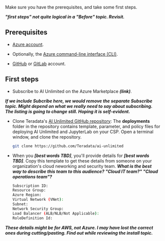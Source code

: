 Make sure you have the prerequisites, and take some first steps.

***"first steps" not quite logical in a "Before" topic. Revisit.***

## Prerequisites

- [Azure account](https://azure.microsoft.com).

- Optionally, the [Azure command-line interface (CLI)](https://learn.microsoft.com/en-us/cli/azure/get-started-with-azure-cli).

- [GitHub](https://github.com) or [GitLab](https://gitlab.com) account.

## First steps

- Subscribe to AI Unlimited on the Azure Marketplace ***(link)***. 

***If we include Subcribe here, we would remove the separate Subscribe topic. Might depend on what we really need to say about subscribing. The listing is going to change still. Hoping it is self-evident.***

- Clone Teradata's [AI Unlimited GitHub repository](https://github.com/Teradata/ai-unlimited): The **deployments** folder in the repository contains template, parameter, and policy files for deploying AI Unlimited and JupyterLab on your CSP. Open a terminal window, and clone the repository. 

    ``` bash
    git clone https://github.com/Teradata/ai-unlimited
    ```
  
- When you ***[best words TBD]***, you'll provide details for ***[best words TBD]***. Copy this template to get these details from someone on your organization's cloud neworking and security team. ***What is the best way to describe this team to this audience? "Cloud IT team?" "Cloud operations team"?*** 

    ```bash
    Subscription ID: 
    Resource Group:
    Azure Region: 
    Virtual Network (VNet): 
    Subnet: 
    Network Security Group:
    Load Balancer (ALB/NLB/Not Applicable):
    RoleDefinition Id: 
	```
		
***These details might be for AWS, not Azure. I may have lost the correct ones during cutting/pasting. Find out while reviewing the install topic.***